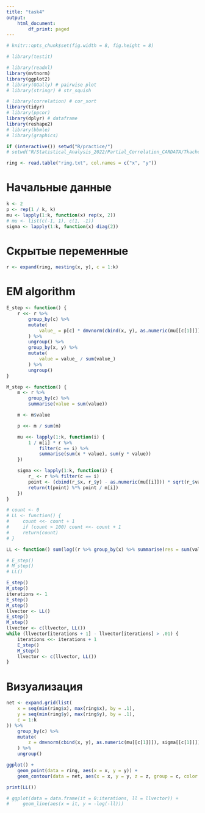 ```yaml
---
title: "task4"
output:
    html_document:
        df_print: paged
---
```




```r
# knitr::opts_chunk$set(fig.width = 8, fig.height = 8)

# library(testit)

# library(readxl)
library(mvtnorm)
library(ggplot2)
# library(GGally) # pairwise plot
# library(stringr) # str_squish

# library(correlation) # cor_sort
library(tidyr)
# library(ppcor)
library(dplyr) # dataframe
library(reshape2)
# library(bbmle)
# library(graphics)

if (interactive()) setwd("R/practice/")
# setwd("R/Statistical_Analysis_2022/Partial_Correlation_CARDATA/Tkachenko")
```


```r
ring <- read.table("ring.txt", col.names = c("x", "y"))
```


# Начальные данные
```r
k <- 2
p <- rep(1 / k, k)
mu <- lapply(1:k, function(x) rep(x, 2))
# mu <- list(c(-1, 1), c(1, -1))
sigma <- lapply(1:k, function(x) diag(2))
```

# Скрытые переменные
```r
r <- expand(ring, nesting(x, y), c = 1:k)
```

# EM algorithm

```r
E_step <- function() {
    r <<- r %>%
        group_by(c) %>%
        mutate(
            value_ = p[c] * dmvnorm(cbind(x, y), as.numeric(mu[[c[1]]]), sigma[[c[1]]])
        ) %>%
        ungroup() %>%
        group_by(x, y) %>%
        mutate(
            value = value_ / sum(value_)
        ) %>%
        ungroup()
}

M_step <- function() {
    m <- r %>%
        group_by(c) %>%
        summarise(value = sum(value))

    m <- m$value

    p <<- m / sum(m)

    mu <<- lapply(1:k, function(i) {
        1 / m[i] * r %>%
            filter(c == i) %>%
            summarise(sum(x * value), sum(y * value))
    })

    sigma <<- lapply(1:k, function(i) {
        r_ <- r %>% filter(c == i)
        point <- (cbind(r_$x, r_$y) - as.numeric(mu[[i]])) * sqrt(r_$value)
        return(t(point) %*% point / m[i])
    })
}
```



```r
# count <- 0
# LL <- function() {
#     count <<- count + 1
#     if (count > 100) count <<- count + 1
#     return(count)
# }

LL <- function() sum(log((r %>% group_by(x) %>% summarise(res = sum(value_)))$res))
```


```r
# E_step()
# M_step()
# LL()
```

```r
E_step()
M_step()
iterations <- 1
E_step()
M_step()
llvector <- LL()
E_step()
M_step()
llvector <- c(llvector, LL())
while (llvector[iterations + 1] - llvector[iterations] > .01) {
    iterations <<- iterations + 1
    E_step()
    M_step()
    llvector <- c(llvector, LL())
}
```

# Визуализация

```r
net <- expand.grid(list(
    x = seq(min(ring$x), max(ring$x), by = .1),
    y = seq(min(ring$y), max(ring$y), by = .1),
    c = 1:k
)) %>%
    group_by(c) %>%
    mutate(
        z = dmvnorm(cbind(x, y), as.numeric(mu[[c[1]]]), sigma[[c[1]]])
    ) %>%
    ungroup()

ggplot() +
    geom_point(data = ring, aes(x = x, y = y)) +
    geom_contour(data = net, aes(x = x, y = y, z = z, group = c, color = as.factor(c)))

print(LL())
```


```r
# ggplot(data = data.frame(it = 0:iterations, ll = llvector)) +
#     geom_line(aes(x = it, y = -log(-ll)))
```